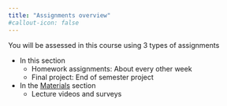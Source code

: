 ```yaml
---
title: "Assignments overview"
#callout-icon: false
---
```


You will be assessed in this course using 3 types of assignments

* In this section
    * Homework assignments: About every other week
    <!-- * Readings: Weeks that there isn't a homework assignment -->
    * Final project: End of semester project

* In the [Materials](../materials/index.qmd) section
    * Lecture videos and surveys
